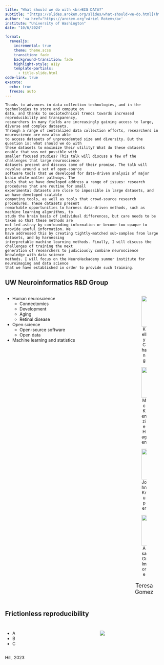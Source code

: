 ```yaml
---
title: "What should we do with <br>BIG DATA?"
subtitle: "[https://slides.arokem.org/slides/what-should-we-do.html](https://slides.arokem.org/slides/what-should-we-do.html)"
author: '<a href="https://arokem.org">Ariel Rokem</a>'
institute: "University of Washington"
date: "10/6/2024"

format:
  revealjs:
    incremental: true
    theme: theme.scss
    transition: fade
    background-transition: fade
    highlight-style: a11y
    template-partials:
      - title-slide.html
code-link: true
execute:
  echo: true
  freeze: auto
---
```

```
Thanks to advances in data collection technologies, and in the technologies to store and compute on
data, and thanks to sociotechnical trends towards increased reproducibility and transparency,
researchers in many fields are increasingly gaining access to large, diverse and complex datasets.
Through a range of centralized data collection efforts, researchers in neuroscience are now also able
to access datasets of unprecedented size and diversity. But the question is: what should we do with
these datasets to maximize their utility? What do these datasets enable that was not possible with
smaller focused studies? This talk will discuss a few of the challenges that large neuroscience
datasets present and discuss some of their promise. The talk will revolve around a set of open-source
software tools that we developed for data-driven analysis of major brain white matter pathways. The
tools that we have developed address a range of issues: research procedures that are routine for small
experimental datasets are close to impossible in large datasets, and we have developed scalable
computing tools, as well as tools that crowd-source research procedures. These datasets present
remarkable opportunities to harness data-driven methods, such as machine learning algorithms, to
study the brain basis of individual differences, but care needs to be taken so that these methods are
not led astray by confounding information or become too opaque to provide useful information. We
have addressed this by creating tightly-matched sub-samples from large datasets, and by harnessing
interpretable machine learning methods. Finally, I will discuss the challenges of training the next
generation of researchers to judiciously combine neuroscience knowledge with data science
methods. I will focus on the NeuroHackademy summer institute for neuroimaging and data science
that we have established in order to provide such training.
```


## UW Neuroinformatics R&D Group

:::: {.columns}

::: {.column width="80%"}

::: {.small}

::: {.fragment}
- Human neuroscience
  - Connectomics
  - Development
  - Aging
  - Retinal disease
- Open science
  - Open-source software
  - Open data
- Machine learning and statistics
:::
:::

:::

::: {.column width="20%"}

::: {.small}

::: {style="text-align:center;"}

![Kelly Chang](./images/kchang.png){height=100 fig-align="center"}

![McKenzie Hagen](./images/mhagen.png){height=100 fig-align="center"}

![John Kruper](./images/jkruper.png){height=100 fig-align="center"}

![Asa Gilmore](./images/agilmore.png){height=100 fig-align="center"}

::: {style="font-size: 18px;"}
Teresa Gomez
:::

:::

:::

:::

::::



## Frictionless reproducibility


##

:::: {.columns}

::: {.column width="60%"}

::: {.small}
- A
- B
- C
:::

:::

::: {.column width="40%"}
![](./images/arokem.png)
:::

::::


::: {.tiny}
Hill, 2023

:::




